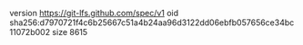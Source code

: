 version https://git-lfs.github.com/spec/v1
oid sha256:d7970721f4c6b25667c51a4b24aa96d3122dd06ebfb057656ce34bc11072b002
size 8615
